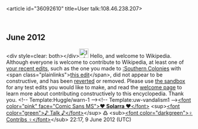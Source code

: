 <article id="36092610" title=User talk:108.46.238.207>
	<talkpage id="36092610" title="User talk:108.46.238.207">

== June 2012 ==

&lt;div style=clear: both&gt;&lt;/div&gt;[[File:Information.svg|25px|alt=|link=]] Hello, and welcome to Wikipedia. Although everyone is welcome to contribute to Wikipedia, at least one of [[Special:Contributions/108.46.238.207|your recent edits]], such as the one you made to [[:Southern Colonies]] with &lt;span class=&quot;plainlinks&quot;&gt;[http://en.wikipedia.org/wiki/Southern_Colonies?diff=496810037 this edit]&lt;/span&gt;, did not appear to be constructive, and has been [[Help:Reverting|reverted]] or removed. Please use [[Wikipedia:Sandbox|the sandbox]] for any test edits you would like to make, and read the [[Wikipedia:Welcoming committee/Welcome to Wikipedia|welcome page]] to learn more about contributing constructively to this encyclopedia. Thank you. &lt;!-- Template:Huggle/warn-1 --&gt;&lt;!-- Template:uw-vandalism1 --&gt;[[User:Solarra|&lt;font color=&quot;pink&quot; face=&quot;Comic Sans MS&quot;&gt;'''♥ Solarra ♥'''&lt;/font&gt;]] &lt;sup&gt;[[User talk:Solarra|&lt;font color=&quot;green&quot;&gt;♪ Talk ♪&lt;/font&gt;]]&lt;/sup&gt;  ߷  &lt;sub&gt;[[Special:Contributions/Solarra|&lt;font color=&quot;darkgreen&quot;&gt;♀ Contribs ♀&lt;/font&gt;]]&lt;/sub&gt; 22:17, 9 June 2012 (UTC)
	</talkpage>
</article>